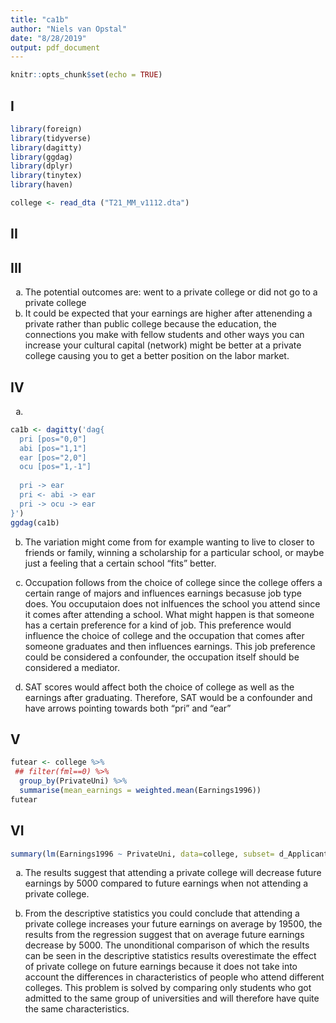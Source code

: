 ```yaml
---
title: "ca1b"
author: "Niels van Opstal"
date: "8/28/2019"
output: pdf_document
---
```


```r
knitr::opts_chunk$set(echo = TRUE)
```

## I

```r
library(foreign)
library(tidyverse)
library(dagitty)
library(ggdag)
library(dplyr)
library(tinytex)
library(haven)
```

```r
college <- read_dta ("T21_MM_v1112.dta")
```

## II

## III
a) The potential outcomes are: went to a private college or did not go to a private college
b) It could be expected that your earnings are higher after attenending a private rather than public college because the education, the connections you make with fellow students and other ways you can increase your cultural capital (network) might be better at a private college causing you to get a better position on the labor market.

## IV

a)
```r
ca1b <- dagitty('dag{
  pri [pos="0,0"]
  abi [pos="1,1"]
  ear [pos="2,0"]
  ocu [pos="1,-1"]
  
  pri -> ear
  pri <- abi -> ear
  pri -> ocu -> ear
}')
ggdag(ca1b)
```

b) The variation might come from for example wanting to live to closer to friends or family, winning a scholarship for a particular school, or maybe just a feeling that a certain school "fits" better.

c) Occupation follows from the choice of college since the college offers a certain range of majors and influences earnings becasuse job type does. You occuputaion does not inlfuences the school you attend since it comes after attending a school. What might happen is that someone has a certain preference for a kind of job. This preference would influence the choice of college and the occupation that comes after someone graduates and then influences earnings. This job preference could be considered a confounder, the occupation itself should be considered a mediator.

d) SAT scores would affect both the choice of college as well as the earnings after graduating. Therefore, SAT would be a confounder and have arrows pointing towards both "pri" and "ear"

## V

```r
futear <- college %>%
 ## filter(fml==0) %>%
  group_by(PrivateUni) %>%
  summarise(mean_earnings = weighted.mean(Earnings1996))
futear
```

## VI

```r
summary(lm(Earnings1996 ~ PrivateUni, data=college, subset= d_ApplicantGroup_A==1, weights = ))
```

a) The results suggest that attending a private college will decrease future earnings by 5000 compared to future earnings when not attending a private college. 

b) From the descriptive statistics you could conclude that attending a private college increases your future earnings on average by 19500, the results from the regression suggest that on average future earnings decrease by 5000. The unonditional comparison of which the results can be seen in the descriptive statistics results overestimate the effect of private college on future earnings because it does not take into account the differences in characteristics of people who attend different colleges. This problem is solved by comparing only students who got admitted to the same group of universities and will therefore have quite the same characteristics. 
